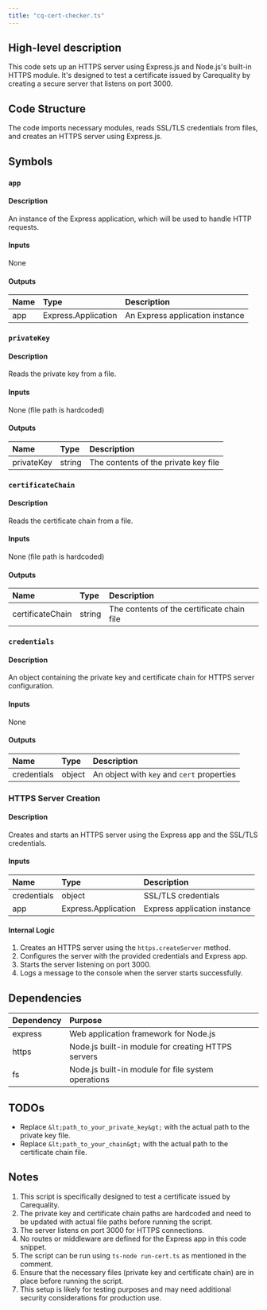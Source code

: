 ```yaml
---
title: "cq-cert-checker.ts"
---
```


## High-level description
This code sets up an HTTPS server using Express.js and Node.js's built-in HTTPS module. It's designed to test a certificate issued by Carequality by creating a secure server that listens on port 3000.

## Code Structure
The code imports necessary modules, reads SSL/TLS credentials from files, and creates an HTTPS server using Express.js.

## Symbols

### `app`
#### Description
An instance of the Express application, which will be used to handle HTTP requests.

#### Inputs
None

#### Outputs
| Name | Type | Description |
|:-----|:-----|:------------|
| app | Express.Application | An Express application instance |

### `privateKey`
#### Description
Reads the private key from a file.

#### Inputs
None (file path is hardcoded)

#### Outputs
| Name | Type | Description |
|:-----|:-----|:------------|
| privateKey | string | The contents of the private key file |

### `certificateChain`
#### Description
Reads the certificate chain from a file.

#### Inputs
None (file path is hardcoded)

#### Outputs
| Name | Type | Description |
|:-----|:-----|:------------|
| certificateChain | string | The contents of the certificate chain file |

### `credentials`
#### Description
An object containing the private key and certificate chain for HTTPS server configuration.

#### Inputs
None

#### Outputs
| Name | Type | Description |
|:-----|:-----|:------------|
| credentials | object | An object with `key` and `cert` properties |

### HTTPS Server Creation
#### Description
Creates and starts an HTTPS server using the Express app and the SSL/TLS credentials.

#### Inputs
| Name | Type | Description |
|:-----|:-----|:------------|
| credentials | object | SSL/TLS credentials |
| app | Express.Application | Express application instance |

#### Internal Logic
1. Creates an HTTPS server using the `https.createServer` method.
2. Configures the server with the provided credentials and Express app.
3. Starts the server listening on port 3000.
4. Logs a message to the console when the server starts successfully.

## Dependencies
| Dependency | Purpose |
|:-----------|:--------|
| express | Web application framework for Node.js |
| https | Node.js built-in module for creating HTTPS servers |
| fs | Node.js built-in module for file system operations |

## TODOs
- Replace `&lt;path_to_your_private_key&gt;` with the actual path to the private key file.
- Replace `&lt;path_to_your_chain&gt;` with the actual path to the certificate chain file.

## Notes
1. This script is specifically designed to test a certificate issued by Carequality.
2. The private key and certificate chain paths are hardcoded and need to be updated with actual file paths before running the script.
3. The server listens on port 3000 for HTTPS connections.
4. No routes or middleware are defined for the Express app in this code snippet.
5. The script can be run using `ts-node run-cert.ts` as mentioned in the comment.
6. Ensure that the necessary files (private key and certificate chain) are in place before running the script.
7. This setup is likely for testing purposes and may need additional security considerations for production use.